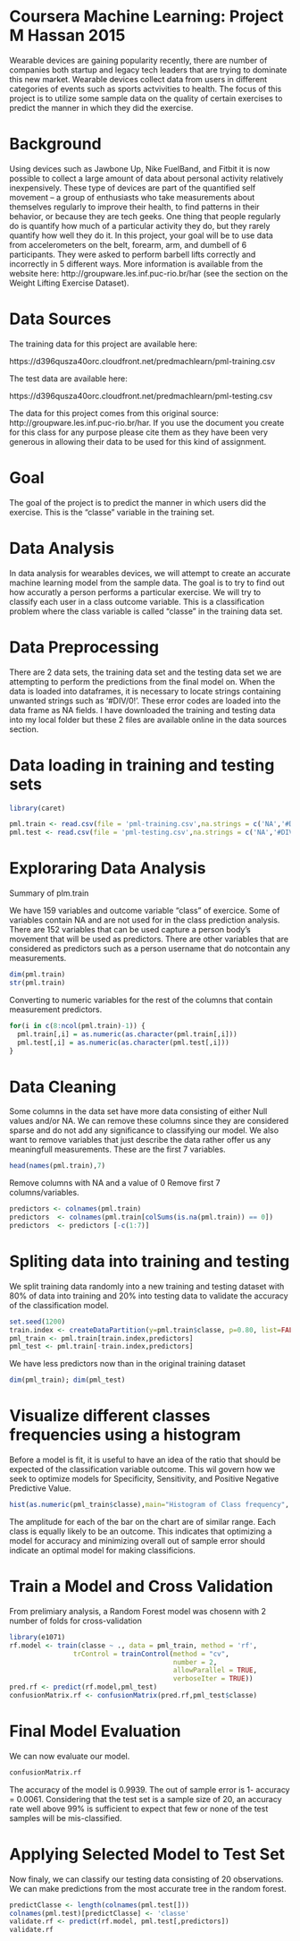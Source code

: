 Coursera Machine Learning: Project M Hassan 2015
========================================================

Wearable devices are gaining popularity recently, there are number of companies both startup and legacy tech leaders that are trying to dominate this new market. Wearable devices collect data from users in different categories of events such as sports actvivities to health. The focus of this project is to utilize some sample data on the quality of certain exercises to predict the manner in which they did the exercise.

Background
========================================================

Using devices such as Jawbone Up, Nike FuelBand, and Fitbit it is now possible to collect a large amount of data about personal activity relatively inexpensively. These type of devices are part of the quantified self movement – a group of enthusiasts who take measurements about themselves regularly to improve their health, to find patterns in their behavior, or because they are tech geeks. One thing that people regularly do is quantify how much of a particular activity they do, but they rarely quantify how well they do it. In this project, your goal will be to use data from accelerometers on the belt, forearm, arm, and dumbell of 6 participants. They were asked to perform barbell lifts correctly and incorrectly in 5 different ways. More information is available from the website here: http://groupware.les.inf.puc-rio.br/har (see the section on the Weight Lifting Exercise Dataset). 


Data Sources
========================================================
The training data for this project are available here:

https://d396qusza40orc.cloudfront.net/predmachlearn/pml-training.csv

The test data are available here:

https://d396qusza40orc.cloudfront.net/predmachlearn/pml-testing.csv

The data for this project comes from this original source: http://groupware.les.inf.puc-rio.br/har. If you use the document you create for this class for any purpose please cite them as they have been very generous in allowing their data to be used for this kind of assignment.

Goal
========================================================
The goal of the project is to predict the manner in which users did the exercise. This is the "classe" variable in the training set. 

Data Analysis
========================================================
In data analysis for wearables devices, we will attempt to create an accurate machine learning model from the sample data. The goal is to try to find out how accuratly a person performs a particular exercise. We will try to classify each user in a class outcome variable. This is a classification problem where the class variable is called "classe" in the training data set.

Data Preprocessing
========================================================

There are 2 data sets, the training data set and the testing data set we are attempting to perform the predictions from the final model on. When the data is loaded into dataframes, it is necessary to locate strings containing unwanted strings such as ‘#DIV/0!'. These error codes are loaded into the data frame as NA fields. I have downloaded the training and testing data into my local folder but these 2 files are available online in the data sources section.


Data loading in training and testing sets
========================================================
```r
library(caret)

pml.train <- read.csv(file = 'pml-training.csv',na.strings = c('NA','#DIV/0!',''))
pml.test <- read.csv(file = 'pml-testing.csv',na.strings = c('NA','#DIV/0!',''))
```


Exploraring Data Analysis
========================================================
Summary of plm.train

We have 159 variables and outcome variable "class" of exercice. Some of variables contain NA and are not used for in the class prediction analysis. There are 152 variables that can be used capture a person body's movement that will be used as predictors. There are other variables that are considered as predictors such as a person username that do notcontain any measurements.


```r
dim(pml.train)
str(pml.train)
```

Converting to numeric variables for the rest of the columns that contain measurement predictors.
```r
for(i in c(8:ncol(pml.train)-1)) {
  pml.train[,i] = as.numeric(as.character(pml.train[,i]))
  pml.test[,i] = as.numeric(as.character(pml.test[,i]))
}
```

Data Cleaning
========================================================

Some columns in the data set have more data consisting of either Null values and/or NA. We can remove these columns since they are considered sparse and do not add any significance to classifying our model. We also want to remove variables that just describe the data rather offer us any meaningfull measurements. These are the first 7 variables.

```r
head(names(pml.train),7)
```

Remove columns with NA and a value of 0
Remove first 7 columns/variables.

```r
predictors <- colnames(pml.train)
predictors  <- colnames(pml.train[colSums(is.na(pml.train)) == 0])
predictors  <- predictors [-c(1:7)]
```

Spliting data into training and testing 
========================================================
We split training data randomly into a new training and testing dataset with 80% of data into training and 20% into testing data to validate the accuracy of the classification model.


```r
set.seed(1200)
train.index <- createDataPartition(y=pml.train$classe, p=0.80, list=FALSE)
pml_train <- pml.train[train.index,predictors]
pml_test <- pml.train[-train.index,predictors]
```

We have less predictors now than in the original training dataset

```r
dim(pml_train); dim(pml_test)
```
Visualize different classes frequencies using a histogram
=========================================================
Before a model is fit, it is useful to have an idea of the ratio that should be expected of the classification variable outcome. This wil govern how we seek to optimize models for Specificity, Sensitivity, and Positive Negative Predictive Value. 

```r
hist(as.numeric(pml_train$classe),main="Histogram of Class frequency", ylab="Frequency",xlab='Classes',breaks=5, col='blue', freq=T)
```

The amplitude for each of the bar on the chart are of similar range. Each class is equally likely to be an outcome. This indicates that optimizing a model for accuracy and minimizing overall out of sample error should indicate an optimal model for making classificions.

Train a Model and Cross Validation
========================================
From prelimiary analysis, a Random Forest model was chosenn with 2 number of folds for cross-validation

```r
library(e1071)
rf.model <- train(classe ~ ., data = pml_train, method = 'rf', 
                trControl = trainControl(method = "cv", 
                                         number = 2, 
                                         allowParallel = TRUE, 
                                         verboseIter = TRUE))
pred.rf <- predict(rf.model,pml_test)
confusionMatrix.rf <- confusionMatrix(pred.rf,pml_test$classe)
```


Final Model Evaluation
======================
We can now evaluate our model.

```r
confusionMatrix.rf 
```

The accuracy of the model is 0.9939. The out of sample error is 1- accuracy = 0.0061. Considering that the test set is a sample size of 20, an accuracy rate well above 99% is sufficient to expect that few or none of the test samples will be mis-classified.

Applying Selected Model to Test Set
===================================

Now finaly, we can classify our testing data consisting of 20 observations. We can make predictions from the most accurate tree in the random forest.

```r
predictClasse <- length(colnames(pml.test[]))
colnames(pml.test)[predictClasse] <- 'classe'
validate.rf <- predict(rf.model, pml.test[,predictors])
validate.rf
```

